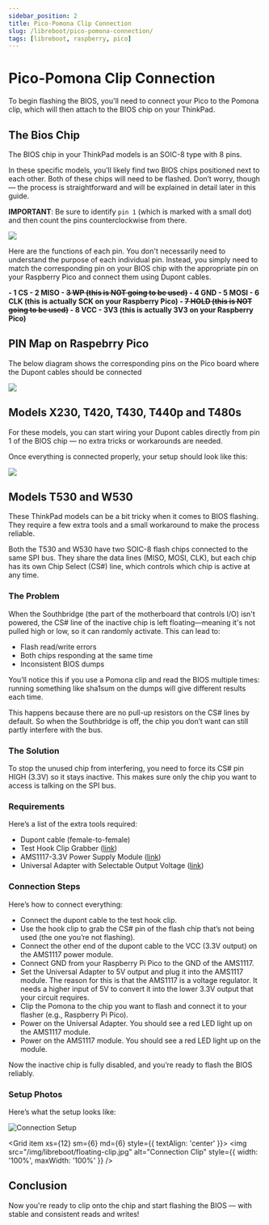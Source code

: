 ```yaml
---
sidebar_position: 2
title: Pico-Pomona Clip Connection
slug: /libreboot/pico-pomona-connection/
tags: [libreboot, raspberry, pico]
---
```


# Pico-Pomona Clip Connection

To begin flashing the BIOS, you'll need to connect your Pico to the Pomona clip, which will then attach to the BIOS chip on your ThinkPad.


## The Bios Chip

The BIOS chip in your ThinkPad models is an SOIC-8 type with 8 pins.

In these specific models, you’ll likely find two BIOS chips positioned next to each other. Both of these chips will need to be flashed. Don’t worry, though — the process is straightforward and will be explained in detail later in this guide.

**IMPORTANT**: Be sure to identify `pin 1` (which is marked with a small dot) and then count the pins counterclockwise from there.

![](/img/libreboot/soic8.jpg)

Here are the functions of each pin. You don't necessarily need to understand the purpose of each individual pin. Instead, you simply need to match the corresponding pin on your BIOS chip with the appropriate pin on your Raspberry Pico and connect them using Dupont cables.

<b>
- 1 CS
- 2 MISO
- <s>3 WP (this is NOT going to be used)</s>
- 4 GND
- 5 MOSI
- 6 CLK (this is actually SCK on your Raspberry Pico)
- <s>7 HOLD (this is NOT going to be used)</s>
- 8 VCC - 3V3 (this is actually 3V3 on your Raspberry Pico)
</b>


## PIN Map on Raspebrry Pico

The below diagram shows the corresponding pins on the Pico board where the Dupont cables should be connected

![](/img/libreboot/serprog_pins.png)


## Models X230, T420, T430, T440p and T480s

For these models, you can start wiring your Dupont cables directly from pin 1 of the BIOS chip — no extra tricks or workarounds are needed.

Once everything is connected properly, your setup should look like this:

![](/img/libreboot/connection.jpg)


## Models T530 and W530

These ThinkPad models can be a bit tricky when it comes to BIOS flashing. They require a few extra tools and a small workaround to make the process reliable.

Both the T530 and W530 have two SOIC-8 flash chips connected to the same SPI bus. They share the data lines (MISO, MOSI, CLK), but each chip has its own Chip Select (CS#) line, which controls which chip is active at any time.

### The Problem

When the Southbridge (the part of the motherboard that controls I/O) isn't powered, the CS# line of the inactive chip is left floating—meaning it's not pulled high or low, so it can randomly activate. This can lead to:

- Flash read/write errors
- Both chips responding at the same time
- Inconsistent BIOS dumps

You’ll notice this if you use a Pomona clip and read the BIOS multiple times: running something like sha1sum on the dumps will give different results each time.

This happens because there are no pull-up resistors on the CS# lines by default. So when the Southbridge is off, the chip you don’t want can still partly interfere with the bus.

### The Solution

To stop the unused chip from interfering, you need to force its CS# pin HIGH (3.3V) so it stays inactive. This makes sure only the chip you want to access is talking on the SPI bus.

### Requirements

Here’s a list of the extra tools required:

- Dupont cable (female-to-female)
- Test Hook Clip Grabber ([link](https://www.ebay.com.au/itm/165822939855))
- AMS1117-3.3V Power Supply Module ([link](https://www.ebay.com.au/itm/134721404746?var=434225565399))
- Universal Adapter with Selectable Output Voltage ([link](https://www.amazon.com.au/GTGUGR-Adjustable-Surveillance-Equipment-Selectable/dp/B0C16PS3D7?crid=27ZZJQOOLYUTJ&dib=eyJ2IjoiMSJ9.l0E7BXv_93x-WhbFrictbFdSMDqTN4lKQlGUgRFl9P7JJ2CjJQn9qU9JDHnROEhdfnq2qYRV_wrET0AOHCBsaU7XdfhhVO2MkUJwNQom_vq5JkyySx_JFrZ8i2Q21_UL_EWp97pTSMbZ4amTQENm1rl0CIiQIxjlYktza7lF-gDH9j1uAxiVlC50vv5w6na8Mig1BZMnIRWPi9PHqnBSbUDjSvja4sd_pYxlN39HA_FNoddFhNvbGHRQCXhpRDmaOWMQNDHZk9omJxiRM_zRDWx_h15KAmfdQizpI810Z8U.mK8NA7joAGhXFlsBW9DYx_0nLgNeyvZXgN0gfO8Dq-g&dib_tag=se&keywords=GTGUGR+2m+Universal+Adapter+Power+Supply+30W+AU+2A%2C100-240V+to+3V%2C4.5V%2C5V%2C6V%2C7.5V%2C9V%2C12V&qid=1743991916&sprefix=gtgugr+2m+universal+adapter+power+supply+30w+au+2a+100-240v+to+3v+4.5v+5v+6v+7.5v+9v+12v%2Caps%2C369&sr=8-1))

### Connection Steps

Here’s how to connect everything:

- Connect the dupont cable to the test hook clip.
- Use the hook clip to grab the CS# pin of the flash chip that’s not being used (the one you’re not flashing).
- Connect the other end of the dupont cable to the VCC (3.3V output) on the AMS1117 power module.
- Connect GND from your Raspberry Pi Pico to the GND of the AMS1117.
- Set the Universal Adapter to 5V output and plug it into the AMS1117 module. The reason for this is that the AMS1117 is a voltage regulator. It needs a higher input of 5V to convert it into the lower 3.3V output that your circuit requires.
- Clip the Pomona to the chip you want to flash and connect it to your flasher (e.g., Raspberry Pi Pico).
- Power on the Universal Adapter. You should see a red LED light up on the AMS1117 module.
- Power on the AMS1117 module. You should see a red LED light up on the module.

Now the inactive chip is fully disabled, and you’re ready to flash the BIOS reliably.

### Setup Photos

Here’s what the setup looks like:


<Grid container spacing={2}>
  <Grid item xs={12} sm={6} md={6} style={{ textAlign: 'center' }}>
    <img src="/img/libreboot/floating-setup.jpg" alt="Connection Setup" style={{ width: '100%', maxWidth: '100%' }} />
  </Grid>
  
  <Grid item xs={12} sm={6} md={6} style={{ textAlign: 'center' }}>
    <img src="/img/libreboot/floating-clip.jpg" alt="Connection Clip" style={{ width: '100%', maxWidth: '100%' }} />
  </Grid>
</Grid>

## Conclusion

Now you're ready to clip onto the chip and start flashing the BIOS — with stable and consistent reads and writes!